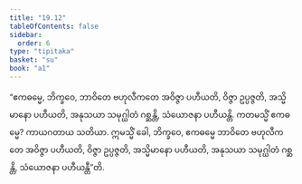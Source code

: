 ```yaml
---
title: "19.12"
tableOfContents: false
sidebar:
  order: 6
type: "tipitaka"
basket: "su"
book: "a1"
---
```



<DynamicBreadcrumb />

<Division number="574" book="a1" e="ch" v="15" p="45">

<Paragraph number="463" book="a1">
“ဧကဓမ္မေ, ဘိက္ခဝေ, ဘာဝိတေ ဗဟုလီကတေ အဝိဇ္ဇာ ပဟီယတိ, ဝိဇ္ဇာ ဥပ္ပဇ္ဇတိ, အသ္မိမာနော ပဟီယတိ, အနုသယာ သမုဂ္ဃါတံ ဂစ္ဆန္တိ, သံယောဇနာ ပဟီယန္တိ. ကတမသ္မိံ ဧကဓမ္မေ? ကာယဂတာယ သတိယာ. ဣမသ္မိံ ခေါ, ဘိက္ခဝေ, ဧကဓမ္မေ ဘာဝိတေ ဗဟုလီကတေ အဝိဇ္ဇာ ပဟီယတိ, ဝိဇ္ဇာ ဥပ္ပဇ္ဇတိ, အသ္မိမာနော ပဟီယတိ, အနုသယာ သမုဂ္ဃါတံ ဂစ္ဆန္တိ, သံယောဇနာ ပဟီယန္တီ”တိ.
</Paragraph>
</Division>